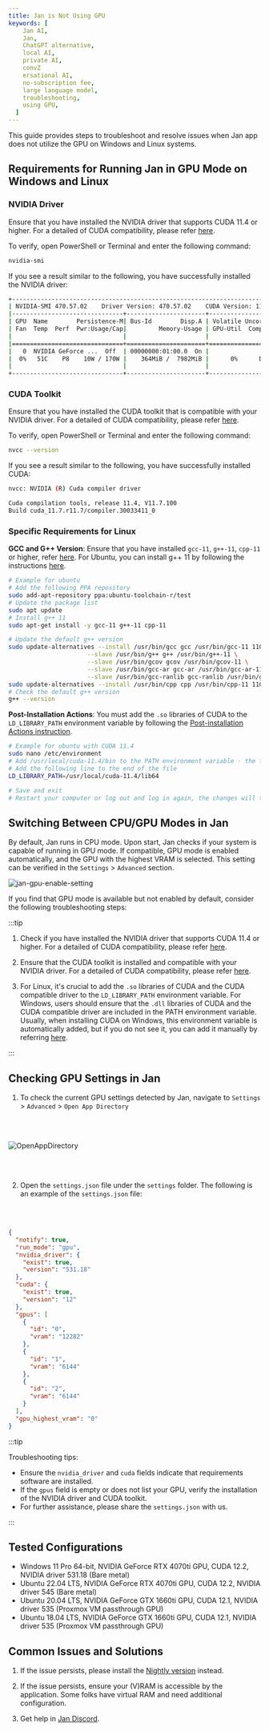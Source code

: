 ```yaml
---
title: Jan is Not Using GPU
keywords: [
    Jan AI,
    Jan,
    ChatGPT alternative,
    local AI,
    private AI,
    convZ
    ersational AI,
    no-subscription fee,
    large language model,
    troubleshooting,
    using GPU,
  ]
---
```


This guide provides steps to troubleshoot and resolve issues when Jan app does not utilize the GPU on Windows and Linux systems.

## Requirements for Running Jan in GPU Mode on Windows and Linux

### NVIDIA Driver

Ensure that you have installed the NVIDIA driver that supports CUDA 11.4 or higher. For a detailed of CUDA compatibility, please refer [here](https://docs.nvidia.com/deploy/cuda-compatibility/index.html#binary-compatibility__table-toolkit-driver).

To verify, open PowerShell or Terminal and enter the following command:

```bash
nvidia-smi
```

If you see a result similar to the following, you have successfully installed the NVIDIA driver:

```bash
+-----------------------------------------------------------------------------+
| NVIDIA-SMI 470.57.02    Driver Version: 470.57.02    CUDA Version: 11.4     |
|-------------------------------+----------------------+----------------------+
| GPU  Name        Persistence-M| Bus-Id        Disp.A | Volatile Uncorr. ECC |
| Fan  Temp  Perf  Pwr:Usage/Cap|         Memory-Usage | GPU-Util  Compute M. |
|                               |                      |               MIG M. |
|===============================+======================+======================|
|   0  NVIDIA GeForce ...  Off  | 00000000:01:00.0  On |                  N/A |
|  0%   51C    P8    10W / 170W |    364MiB /  7982MiB |      0%      Default |
|                               |                      |                  N/A |
+-------------------------------+----------------------+----------------------+
```

### CUDA Toolkit

Ensure that you have installed the CUDA toolkit that is compatible with your NVIDIA driver. For a detailed of CUDA compatibility, please refer [here](https://docs.nvidia.com/deploy/cuda-compatibility/index.html#binary-compatibility__table-toolkit-driver).

To verify, open PowerShell or Terminal and enter the following command:

```bash
nvcc --version
```

If you see a result similar to the following, you have successfully installed CUDA:

```bash
nvcc: NVIDIA (R) Cuda compiler driver

Cuda compilation tools, release 11.4, V11.7.100
Build cuda_11.7.r11.7/compiler.30033411_0
```

### Specific Requirements for Linux

**GCC and G++ Version**: Ensure that you have installed `gcc-11`, `g++-11`, `cpp-11` or higher, refer [here](https://gcc.gnu.org/projects/cxx-status.html#cxx17). For Ubuntu, you can install g++ 11 by following the instructions [here](https://linuxconfig.org/how-to-switch-between-multiple-gcc-and-g-compiler-versions-on-ubuntu-20-04-lts-focal-fossa).

```bash
# Example for ubuntu
# Add the following PPA repository
sudo add-apt-repository ppa:ubuntu-toolchain-r/test
# Update the package list
sudo apt update
# Install g++ 11
sudo apt-get install -y gcc-11 g++-11 cpp-11

# Update the default g++ version
sudo update-alternatives --install /usr/bin/gcc gcc /usr/bin/gcc-11 110 \
                      --slave /usr/bin/g++ g++ /usr/bin/g++-11 \
                      --slave /usr/bin/gcov gcov /usr/bin/gcov-11 \
                      --slave /usr/bin/gcc-ar gcc-ar /usr/bin/gcc-ar-11 \
                      --slave /usr/bin/gcc-ranlib gcc-ranlib /usr/bin/gcc-ranlib-11
sudo update-alternatives --install /usr/bin/cpp cpp /usr/bin/cpp-11 110
# Check the default g++ version
g++ --version
```

**Post-Installation Actions**: You must add the `.so` libraries of CUDA to the `LD_LIBRARY_PATH` environment variable by following the [Post-installation Actions instruction](https://docs.nvidia.com/cuda/cuda-installation-guide-linux/index.html#post-installation-actions).

```bash
# Example for ubuntu with CUDA 11.4
sudo nano /etc/environment
# Add /usr/local/cuda-11.4/bin to the PATH environment variable - the first line
# Add the following line to the end of the file
LD_LIBRARY_PATH=/usr/local/cuda-11.4/lib64

# Save and exit
# Restart your computer or log out and log in again, the changes will take effect
```

## Switching Between CPU/GPU Modes in Jan

By default, Jan runs in CPU mode. Upon start, Jan checks if your system is capable of running in GPU mode. If compatible, GPU mode is enabled automatically, and the GPU with the highest VRAM is selected. This setting can be verified in the `Settings` > `Advanced` section.

![jan-gpu-enable-setting](../../../static/img/usage/jan-gpu-enable-setting.png)

If you find that GPU mode is available but not enabled by default, consider the following troubleshooting steps:

:::tip

1. Check if you have installed the NVIDIA driver that supports CUDA 11.4 or higher. For a detailed of CUDA compatibility, please refer [here](https://docs.nvidia.com/deploy/cuda-compatibility/index.html#binary-compatibility__table-toolkit-driver).

2. Ensure that the CUDA toolkit is installed and compatible with your NVIDIA driver. For a detailed of CUDA compatibility, please refer [here](https://docs.nvidia.com/deploy/cuda-compatibility/index.html#binary-compatibility__table-toolkit-driver).

3. For Linux, it's crucial to add the `.so` libraries of CUDA and the CUDA compatible driver to the `LD_LIBRARY_PATH` environment variable. For Windows, users should ensure that the `.dll` libraries of CUDA and the CUDA compatible driver are included in the PATH environment variable. Usually, when installing CUDA on Windows, this environment variable is automatically added, but if you do not see it, you can add it manually by referring [here](https://docs.nvidia.com/cuda/cuda-installation-guide-microsoft-windows/index.html#environment-setup).

:::

## Checking GPU Settings in Jan

1. To check the current GPU settings detected by Jan, navigate to `Settings` > `Advanced` > `Open App Directory`

<br></br>

![OpenAppDirectory](../../../static/img/usage/jan-open-home-directory.png)

<br></br>

2. Open the `settings.json` file under the `settings` folder. The following is an example of the `settings.json` file:

<br></br>

```json title="~/jan/settings/settings.json"
{
  "notify": true,
  "run_mode": "gpu",
  "nvidia_driver": {
    "exist": true,
    "version": "531.18"
  },
  "cuda": {
    "exist": true,
    "version": "12"
  },
  "gpus": [
    {
      "id": "0",
      "vram": "12282"
    },
    {
      "id": "1",
      "vram": "6144"
    },
    {
      "id": "2",
      "vram": "6144"
    }
  ],
  "gpu_highest_vram": "0"
}
```

:::tip

Troubleshooting tips:

- Ensure the `nvidia_driver` and `cuda` fields indicate that requirements software are installed.
- If the `gpus` field is empty or does not list your GPU, verify the installation of the NVIDIA driver and CUDA toolkit.
- For further assistance, please share the `settings.json` with us.

:::

## Tested Configurations

- Windows 11 Pro 64-bit, NVIDIA GeForce RTX 4070ti GPU, CUDA 12.2, NVIDIA driver 531.18 (Bare metal)
- Ubuntu 22.04 LTS, NVIDIA GeForce RTX 4070ti GPU, CUDA 12.2, NVIDIA driver 545 (Bare metal)
- Ubuntu 20.04 LTS, NVIDIA GeForce GTX 1660ti GPU, CUDA 12.1, NVIDIA driver 535 (Proxmox VM passthrough GPU)
- Ubuntu 18.04 LTS, NVIDIA GeForce GTX 1660ti GPU, CUDA 12.1, NVIDIA driver 535 (Proxmox VM passthrough GPU)

## Common Issues and Solutions

1. If the issue persists, please install the [Nightly version](/install/nightly) instead.

2. If the issue persists, ensure your (V)RAM is accessible by the application. Some folks have virtual RAM and need additional configuration.

3. Get help in [Jan Discord](https://discord.gg/mY69SZaMaC).
